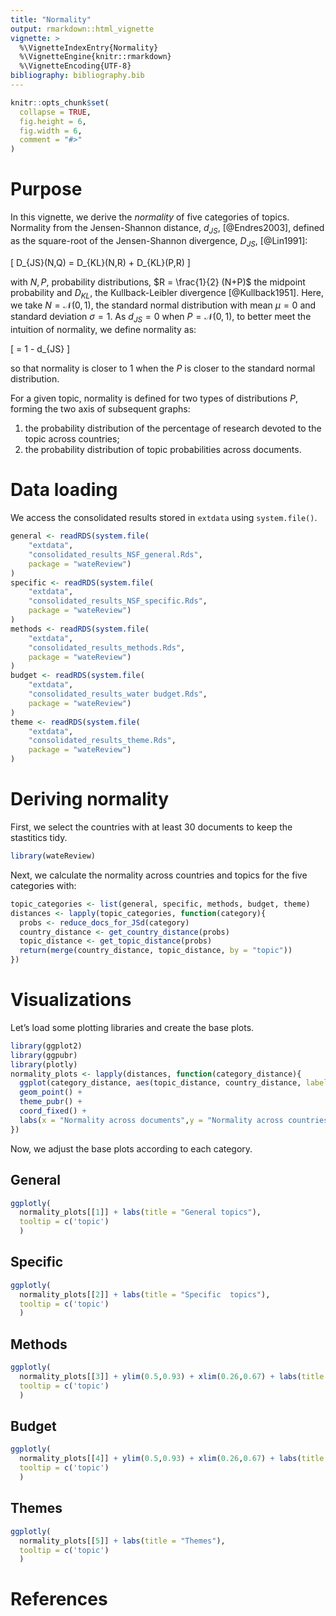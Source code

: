 ```yaml
---
title: "Normality"
output: rmarkdown::html_vignette
vignette: >
  %\VignetteIndexEntry{Normality}
  %\VignetteEngine{knitr::rmarkdown}
  %\VignetteEncoding{UTF-8}
bibliography: bibliography.bib
---
```


```r
knitr::opts_chunk$set(
  collapse = TRUE,
  fig.height = 6,
  fig.width = 6, 
  comment = "#>"
)
```

# Purpose

In this vignette, we derive the _normality_ of five categories of topics.
Normality from the Jensen-Shannon distance, $d_{JS}$, [@Endres2003], defined as the square-root of the Jensen-Shannon divergence, $D_{JS}$, [@Lin1991]:

\[ D_{JS}(N,Q) = \frac{1}{2} \lbrack D_{KL}(N,R) + D_{KL}(P,R) \rbrack \] 

with $N,P$, probability distributions, $R = \frac{1}{2} (N+P)$ the midpoint probability and $D_{KL}$, the Kullback-Leibler divergence [@Kullback1951].
Here, we take $N = \mathcal{N}(0,1)$, the standard normal distribution with mean $\mu = 0$ and standard deviation $\sigma = 1$.
As $d_{JS} = 0$ when $P = \mathcal{N}(0,1)$, to better meet the intuition of normality, we define normality as:

\[ \textrm{Normality} = 1 - d_{JS} \]

so that normality is closer to 1 when the $P$ is closer to the standard normal distribution.

For a given topic, normality is defined for two types of distributions $P$, forming the two axis of subsequent graphs:

1. the probability distribution of the percentage of research devoted to the topic across countries;
1. the probability distribution of topic probabilities across documents.

# Data loading

We access the consolidated results stored in `extdata` using `system.file()`.

```r
general <- readRDS(system.file(
    "extdata",
    "consolidated_results_NSF_general.Rds",
    package = "wateReview")
)
specific <- readRDS(system.file(
    "extdata",
    "consolidated_results_NSF_specific.Rds",
    package = "wateReview")
)
methods <- readRDS(system.file(
    "extdata",
    "consolidated_results_methods.Rds",
    package = "wateReview")
)
budget <- readRDS(system.file(
    "extdata",
    "consolidated_results_water budget.Rds",
    package = "wateReview")
)
theme <- readRDS(system.file(
    "extdata",
    "consolidated_results_theme.Rds",
    package = "wateReview")
)
```

# Deriving normality

First, we select the countries with at least 30 documents to keep the stastitics tidy.

```r
library(wateReview)
```

Next, we calculate the normality across countries and topics for the five categories with:

```r
topic_categories <- list(general, specific, methods, budget, theme)
distances <- lapply(topic_categories, function(category){
  probs <- reduce_docs_for_JSd(category)
  country_distance <- get_country_distance(probs)
  topic_distance <- get_topic_distance(probs)
  return(merge(country_distance, topic_distance, by = "topic"))
})
```

# Visualizations

Let's load some plotting libraries and create the base plots.

```r
library(ggplot2)
library(ggpubr)
library(plotly)
normality_plots <- lapply(distances, function(category_distance){
  ggplot(category_distance, aes(topic_distance, country_distance, label = topic)) +
  geom_point() +
  theme_pubr() +
  coord_fixed() +
  labs(x = "Normality across documents",y = "Normality across countries")
})
```

Now, we adjust the base plots according to each category.

## General

```r
ggplotly(
  normality_plots[[1]] + labs(title = "General topics"),
  tooltip = c('topic')
  )
```

## Specific

```r
ggplotly(
  normality_plots[[2]] + labs(title = "Specific  topics"),
  tooltip = c('topic')
  )
```

## Methods

```r
ggplotly(
  normality_plots[[3]] + ylim(0.5,0.93) + xlim(0.26,0.67) + labs(title = "Research methods"),
  tooltip = c('topic')
  )
```

## Budget


```r
ggplotly(
  normality_plots[[4]] + ylim(0.5,0.93) + xlim(0.26,0.67) + labs(title = "Components of water budget"),
  tooltip = c('topic')
  )
```

## Themes

```r
ggplotly(
  normality_plots[[5]] + labs(title = "Themes"),
  tooltip = c('topic')
  )
```

# References